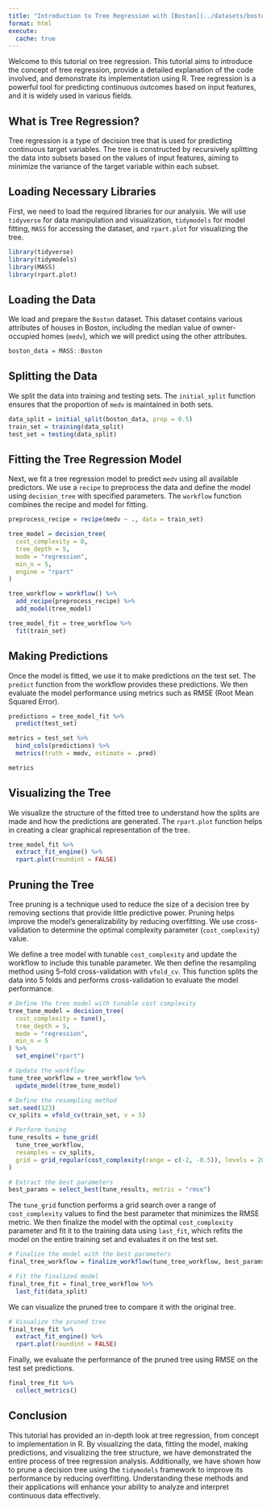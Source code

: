 ```yaml
---
title: "Introduction to Tree Regression with [Boston](../datasets/boston.qmd) data"
format: html
execute: 
  cache: true
---
```


Welcome to this tutorial on tree regression. This tutorial aims to introduce the concept of tree regression, provide a detailed explanation of the code involved, and demonstrate its implementation using R. Tree regression is a powerful tool for predicting continuous outcomes based on input features, and it is widely used in various fields.

## What is Tree Regression?

Tree regression is a type of decision tree that is used for predicting continuous target variables. The tree is constructed by recursively splitting the data into subsets based on the values of input features, aiming to minimize the variance of the target variable within each subset.

## Loading Necessary Libraries

First, we need to load the required libraries for our analysis. We will use `tidyverse` for data manipulation and visualization, `tidymodels` for model fitting, `MASS` for accessing the dataset, and `rpart.plot` for visualizing the tree.

```r
library(tidyverse)
library(tidymodels)
library(MASS)
library(rpart.plot)
```

## Loading the Data

We load and prepare the `Boston` dataset. This dataset contains various attributes of houses in Boston, including the median value of owner-occupied homes (`medv`), which we will predict using the other attributes.

```r
boston_data = MASS::Boston
```

## Splitting the Data

We split the data into training and testing sets. The `initial_split` function ensures that the proportion of `medv` is maintained in both sets.

```r
data_split = initial_split(boston_data, prop = 0.5)
train_set = training(data_split)
test_set = testing(data_split)
```

## Fitting the Tree Regression Model

Next, we fit a tree regression model to predict `medv` using all available predictors. We use a `recipe` to preprocess the data and define the model using `decision_tree` with specified parameters. The `workflow` function combines the recipe and model for fitting.

```r
preprocess_recipe = recipe(medv ~ ., data = train_set)

tree_model = decision_tree(
  cost_complexity = 0,
  tree_depth = 5,
  mode = "regression",
  min_n = 5,
  engine = "rpart"
)

tree_workflow = workflow() %>% 
  add_recipe(preprocess_recipe) %>% 
  add_model(tree_model)

tree_model_fit = tree_workflow %>% 
  fit(train_set)
```

## Making Predictions

Once the model is fitted, we use it to make predictions on the test set. The `predict` function from the workflow provides these predictions. We then evaluate the model performance using metrics such as RMSE (Root Mean Squared Error).

```r
predictions = tree_model_fit %>% 
  predict(test_set)

metrics = test_set %>% 
  bind_cols(predictions) %>% 
  metrics(truth = medv, estimate = .pred)

metrics
```

## Visualizing the Tree

We visualize the structure of the fitted tree to understand how the splits are made and how the predictions are generated. The `rpart.plot` function helps in creating a clear graphical representation of the tree.

```r
tree_model_fit %>% 
  extract_fit_engine() %>% 
  rpart.plot(roundint = FALSE)
```

## Pruning the Tree

Tree pruning is a technique used to reduce the size of a decision tree by removing sections that provide little predictive power. Pruning helps improve the model's generalizability by reducing overfitting. We use cross-validation to determine the optimal complexity parameter (`cost_complexity`) value.

We define a tree model with tunable `cost_complexity` and update the workflow to include this tunable parameter. We then define the resampling method using 5-fold cross-validation with `vfold_cv`. This function splits the data into 5 folds and performs cross-validation to evaluate the model performance.

```r
# Define the tree model with tunable cost complexity
tree_tune_model = decision_tree(
  cost_complexity = tune(),
  tree_depth = 5,
  mode = "regression",
  min_n = 5
) %>% 
  set_engine("rpart")

# Update the workflow
tune_tree_workflow = tree_workflow %>% 
  update_model(tree_tune_model)

# Define the resampling method
set.seed(123)
cv_splits = vfold_cv(train_set, v = 5)

# Perform tuning
tune_results = tune_grid(
  tune_tree_workflow,
  resamples = cv_splits,
  grid = grid_regular(cost_complexity(range = c(-2, -0.5)), levels = 20)
)

# Extract the best parameters
best_params = select_best(tune_results, metric = "rmse")
```

The `tune_grid` function performs a grid search over a range of `cost_complexity` values to find the best parameter that minimizes the RMSE metric. We then finalize the model with the optimal `cost_complexity` parameter and fit it to the training data using `last_fit`, which refits the model on the entire training set and evaluates it on the test set.

```r
# Finalize the model with the best parameters
final_tree_workflow = finalize_workflow(tune_tree_workflow, best_params)

# Fit the finalized model
final_tree_fit = final_tree_workflow %>%
  last_fit(data_split)
```

We can visualize the pruned tree to compare it with the original tree.

```r
# Visualize the pruned tree
final_tree_fit %>% 
  extract_fit_engine() %>% 
  rpart.plot(roundint = FALSE)
```

Finally, we evaluate the performance of the pruned tree using RMSE on the test set predictions.

```r
final_tree_fit %>% 
  collect_metrics()
```

## Conclusion

This tutorial has provided an in-depth look at tree regression, from concept to implementation in R. By visualizing the data, fitting the model, making predictions, and visualizing the tree structure, we have demonstrated the entire process of tree regression analysis. Additionally, we have shown how to prune a decision tree using the `tidymodels` framework to improve its performance by reducing overfitting. Understanding these methods and their applications will enhance your ability to analyze and interpret continuous data effectively.
